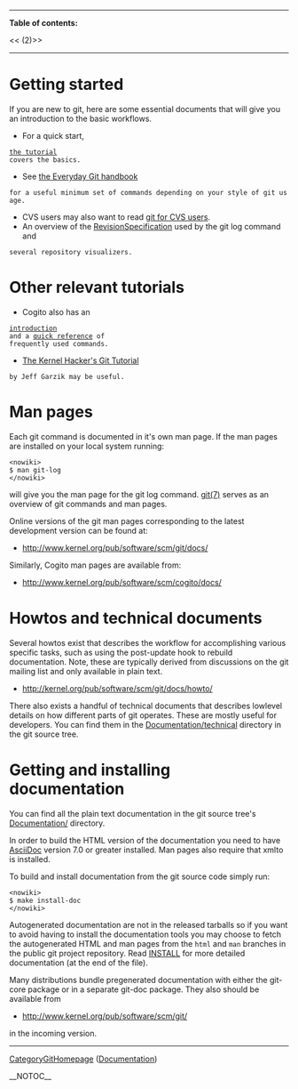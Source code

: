 ----
<b>Table of contents:</b>

<<<!-- ! TOC here -->(2)>>
----

= Getting started =

If you are new to git, here are some essential documents that will
give you an introduction to the basic workflows.

* For a quick start,
 [http://www.kernel.org/pub/software/scm/git/docs/tutorial.html the tutorial]
 covers the basics.

* See [http://www.kernel.org/pub/software/scm/git/docs/everyday.html the Everyday Git handbook]
 for a useful minimum set of commands depending on your style of git usage.

* CVS users may also want to read [http://www.kernel.org/pub/software/scm/git/docs/cvs-migration.html git for CVS users].
* An overview of the [[RevisionSpecification]] used by the git log command and
 several repository visualizers.

= Other relevant tutorials =

* Cogito also has an
 [http://www.kernel.org/pub/software/scm/cogito/docs/introduction.html introduction]
 and a [http://www.kernel.org/pub/software/scm/cogito/docs/cg-ref.html quick reference] of
 frequently used commands.

* [http://linux.yyz.us/git-howto.html The Kernel Hacker's Git Tutorial]
 by Jeff Garzik may be useful.

= Man pages =

Each git command is documented in it's own man page. If the man pages are installed
on your local system running: <pre><nowiki>
$ man git-log
</nowiki></pre>
will give you the man page for the git log command.
[http://www.kernel.org/pub/software/scm/git/docs/git.html git(7)]
serves as an overview of git commands and man pages.

Online versions of the git man pages corresponding to the
latest development version can be found at:

* http://www.kernel.org/pub/software/scm/git/docs/

Similarly, Cogito man pages are available from:

* http://www.kernel.org/pub/software/scm/cogito/docs/

= Howtos and technical documents =

Several howtos exist that describes the workflow for accomplishing
various specific tasks, such as using the post-update hook to rebuild
documentation. Note, these are typically derived from discussions
on the git mailing list and only available in plain text.

* http://kernel.org/pub/software/scm/git/docs/howto/

There also exists a handful of technical documents that describes
lowlevel details on how different parts of git operates. These are
mostly useful for developers. You can find them in the
[http://www.kernel.org/git/?p=git/git.git;a=tree;f=Documentation/technical Documentation/technical]
directory in the git source tree.

= Getting and installing documentation =

You can find all the plain text documentation in the git source tree's
[http://www.kernel.org/git/?p=git/git.git;a=tree;f=Documentation Documentation/]
directory.

In order to build the HTML version of the documentation you need to have [[AsciiDoc]]
version 7.0 or greater installed. Man pages also require that xmlto is installed.

To build and install documentation from the git source code simply
run: <pre><nowiki>
$ make install-doc
</nowiki></pre>

Autogenerated documentation are not in the released tarballs so if you want to
avoid having to install the documentation tools you may choose to
fetch the autogenerated HTML and man pages from the <code><nowiki>html</nowiki></code> and <code><nowiki>man</nowiki></code>
branches in the public git project repository. 
Read [http://www.kernel.org/git/?p=git/git.git;a=blob;hb=HEAD;f=INSTALL INSTALL] 
for more detailed documentation (at the end of the file).

Many distributions bundle pregenerated documentation with either the git-core
package or in a separate git-doc package. They also should be available from
* http://www.kernel.org/pub/software/scm/git/ 
in the incoming version.

----
[[CategoryGitHomepage]] ([http://git.or.cz/documentation.html Documentation])

__NOTOC__